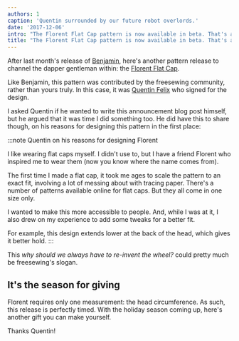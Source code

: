 ```yaml
---
authors: 1
caption: 'Quentin surrounded by our future robot overlords.'
date: '2017-12-06'
intro: "The Florent Flat Cap pattern is now available in beta. That's another gift sorted."
title: "The Florent Flat Cap pattern is now available in beta. That's another gift sorted."
---
```


After last month's release of [Benjamin](/designs/benjamin), here's another
pattern release to channel the dapper gentleman within: the [Florent Flat
Cap](/designs/florent).

<!-- truncate -->

Like Benjamin, this pattern was contributed by the freesewing community, rather
than yours truly. In this case, it was [Quentin Felix](/users/user?id=241) who
signed for the design.

I asked Quentin if he wanted to write this announcement blog post himself, but
he argued that it was time I did something too. He did have this to share
though, on his reasons for designing this pattern in the first place:

:::note Quentin on his reasons for designing Florent

I like wearing flat caps myself. I didn't use to, but I have a friend Florent
who inspired me to wear them (now you know where the name comes from).

The first time I made a flat cap, it took me ages to scale the pattern to an
exact fit, involving a lot of messing about with tracing paper. There's a
number of patterns available online for flat caps. But they all come in one
size only.

I wanted to make this more accessible to people. And, while I was at it, I
also drew on my experience to add some tweaks for a better fit.

For example, this design extends lower at the back of the head, which gives
it better hold.
:::

This _why should we always have to re-invent the wheel?_ could pretty much be
freesewing's slogan.

## It's the season for giving

Florent requires only one measurement: the head circumference. As such, this
release is perfectly timed. With the holiday season coming up, here's another
gift you can make yourself.

Thanks Quentin!
